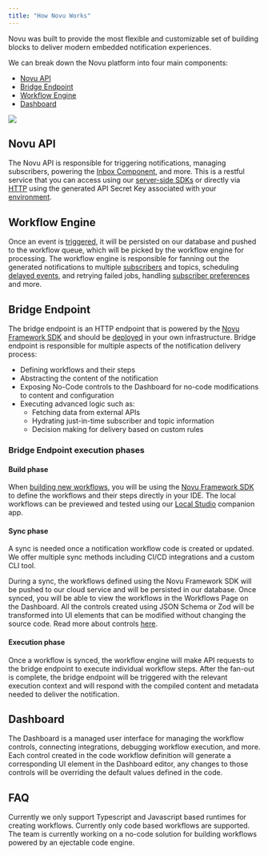 ```yaml
---
title: "How Novu Works"
---
```


Novu was built to provide the most flexible and customizable set of building blocks to deliver modern embedded notification experiences.

We can break down the Novu platform into four main components:

- [Novu API](#novu-api)
- [Bridge Endpoint](#bridge-endpoint)
- [Workflow Engine](#workflow-engine)
- [Dashboard](#dashboard)

<Frame>
  <img src="/images/novu-works.png" />
</Frame>

## Novu API

The Novu API is responsible for triggering notifications, managing subscribers, powering the [Inbox Component](/inbox/introduction), and more. 
This is a restful service that you can access using our [server-side SDKs](/sdks/nodejs) or directly via [HTTP](/api-reference/overview) using the generated API Secret Key associated with your [environment](/concepts/environments).

## Workflow Engine

Once an event is [triggered](/concepts/trigger), it will be persisted on our database and pushed to the workflow queue, which will be picked by the workflow engine for processing.
The workflow engine is responsible for fanning out the generated notifications to multiple [subscribers](/concepts/subscribers) and topics, scheduling [delayed events](/workflow/delay), and retrying failed jobs, handling [subscriber preferences](/concepts/preferences) and more.

## Bridge Endpoint

The bridge endpoint is an HTTP endpoint that is powered by the [Novu Framework SDK](/sdks/framework/typescript/overview) and should be [deployed](/deployment/syncing) in your own infrastructure. 
Bridge endpoint is responsible for multiple aspects of the notification delivery process:

- Defining workflows and their steps
- Abstracting the content of the notification
- Exposing No-Code controls to the Dashboard for no-code modifications to content and configuration
- Executing advanced logic such as:
  - Fetching data from external APIs
  - Hydrating just-in-time subscriber and topic information
  - Decision making for delivery based on custom rules

### Bridge Endpoint execution phases

#### Build phase

When [building new workflows](/workflow/introduction), you will be using the [Novu Framework SDK](/sdks/framework/typescript/overview) to define the workflows and their steps directly in your IDE. The local workflows can be previewed and tested using our [Local Studio](/workflow/studio) companion app.

#### Sync phase

A sync is needed once a notification workflow code is created or updated. We offer multiple sync methods including CI/CD integrations and a custom CLI tool.

During a sync, the workflows defined using the Novu Framework SDK will be pushed to our cloud service and will be persisted in our database. 
Once synced, you will be able to view the workflows in the Workflows Page on the Dashboard. All the controls created using JSON Schema or Zod will be transformed into UI elements that can be modified without changing the source code. Read more about controls [here](/concepts/controls).

#### Execution phase

Once a workflow is synced, the workflow engine will make API requests to the bridge endpoint to execute individual workflow steps.
After the fan-out is complete, the bridge endpoint will be triggered with the relevant execution context and will respond with the compiled content and metadata needed to deliver the notification.

## Dashboard

The Dashboard is a managed user interface for managing the workflow controls, connecting integrations, debugging workflow execution, and more.
Each control created in the code workflow definition will generate a corresponding UI element in the Dashboard editor, any changes to those controls will be overriding the default values defined in the code.

## FAQ

<AccordionGroup>
  <Accordion title="What languages are supported by the Novu Framework?">
    Currently we only support Typescript and Javascript based runtimes for creating workflows.
  </Accordion>
  <Accordion title="Can I create workflows using the Dashboard without code?">
    Currently only code based workflows are supported. The team is currently working on a no-code solution for building workflows powered by an ejectable code engine.
  </Accordion>
</AccordionGroup>
